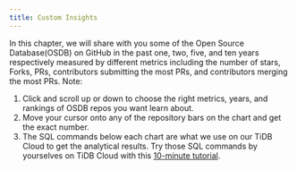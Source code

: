 ```yaml
---
title: Custom Insights
---
```


In this chapter, we will share with you some of the Open Source Database(OSDB) on GitHub in the past one, two, five, and ten years respectively measured by different metrics including the number of stars, Forks, PRs, contributors submitting the most PRs, and contributors merging the most PRs.
Note:
1. Click and scroll up or down to choose the right metrics, years, and rankings of OSDB repos you want learn about.
2. Move your cursor onto any of the repository bars on the chart and get the exact number.
3. The SQL commands below each chart are what we use on our TiDB Cloud to get the analytical results. Try those SQL commands by yourselves on TiDB Cloud with this [10-minute tutorial](https://ossinsight.io/_/more/analyze-github-events-on-tidb-cloud-in-10-minutesv).

<CommonChart repo='db_repos' chart='histories' />
